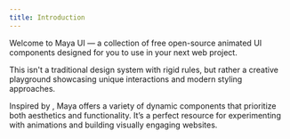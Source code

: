 ```yaml
---
title: Introduction
---
```


Welcome to Maya UI — a collection of free open-source animated UI components designed for you to use in your next web project.

This isn't a traditional design system with rigid rules, but rather a creative playground showcasing unique interactions and modern styling approaches.

Inspired by <UIVerse/>, Maya offers a variety of dynamic components that prioritize both aesthetics and functionality. It’s a perfect resource for experimenting with animations and building visually engaging websites.
